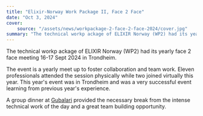 ```yaml
---
title: "Elixir-Norway Work Package II, Face 2 Face"
date: "Oct 3, 2024"
cover:
    source: "/assets/news/workpackage-2-face-2-face-2024/cover.jpg"
summary: "The technical workp ackage of ELIXIR Norway (WP2) had its yearly face 2 face meeting  16-17 Sept 2024 in Trondheim"
---
```

The technical workp ackage of ELIXIR Norway (WP2) had its yearly face 2 face meeting  16-17 Sept 2024 in Trondheim.

The event is a yearly meet up to foster collaboration and team work. Eleven professionals attended the session physically while two joined virtually this year.
This year's event was in Trondheim and was a very successful event learning from previous year's experience.

A group dinner at [Gubalari](https://gubalari.no/) provided the necessary break from the intense technical work of the day and a great team building opportunity.
